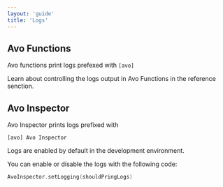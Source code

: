 ```yaml
---
layout: 'guide'
title: 'Logs'
---
```



## Avo Functions

Avo functions print logs prefexed with `[avo]`

Learn about controlling the logs output in Avo Functions <Link passHref href="/implementation/custom-loggers"><a>in the reference senction</a></Link>.

## Avo Inspector

Avo Inspector prints logs prefixed with

`[avo] Avo Inspector`

Logs are enabled by default in the development environment.

You can enable or disable the logs with the following code:

```Swift
AvoInspector.setLogging(shouldPringLogs)
```
